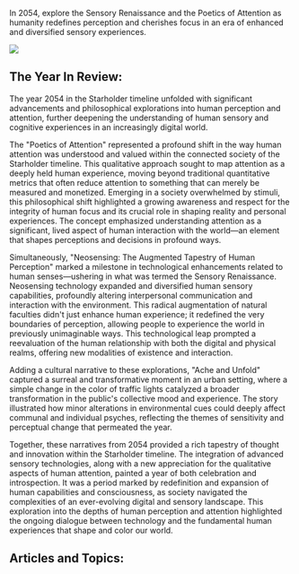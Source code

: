 In 2054, explore the Sensory Renaissance and the Poetics of Attention as humanity redefines perception and cherishes focus in an era of enhanced and diversified sensory experiences.

![](logohand.png)

## The Year In Review:

The year 2054 in the Starholder timeline unfolded with significant advancements and philosophical explorations into human perception and attention, further deepening the understanding of human sensory and cognitive experiences in an increasingly digital world.

The "Poetics of Attention" represented a profound shift in the way human attention was understood and valued within the connected society of the Starholder timeline. This qualitative approach sought to map attention as a deeply held human experience, moving beyond traditional quantitative metrics that often reduce attention to something that can merely be measured and monetized. Emerging in a society overwhelmed by stimuli, this philosophical shift highlighted a growing awareness and respect for the integrity of human focus and its crucial role in shaping reality and personal experiences. The concept emphasized understanding attention as a significant, lived aspect of human interaction with the world—an element that shapes perceptions and decisions in profound ways.

Simultaneously, "Neosensing: The Augmented Tapestry of Human Perception" marked a milestone in technological enhancements related to human senses—ushering in what was termed the Sensory Renaissance. Neosensing technology expanded and diversified human sensory capabilities, profoundly altering interpersonal communication and interaction with the environment. This radical augmentation of natural faculties didn't just enhance human experience; it redefined the very boundaries of perception, allowing people to experience the world in previously unimaginable ways. This technological leap prompted a reevaluation of the human relationship with both the digital and physical realms, offering new modalities of existence and interaction.

Adding a cultural narrative to these explorations, "Ache and Unfold" captured a surreal and transformative moment in an urban setting, where a simple change in the color of traffic lights catalyzed a broader transformation in the public's collective mood and experience. The story illustrated how minor alterations in environmental cues could deeply affect communal and individual psyches, reflecting the themes of sensitivity and perceptual change that permeated the year.

Together, these narratives from 2054 provided a rich tapestry of thought and innovation within the Starholder timeline. The integration of advanced sensory technologies, along with a new appreciation for the qualitative aspects of human attention, painted a year of both celebration and introspection. It was a period marked by redefinition and expansion of human capabilities and consciousness, as society navigated the complexities of an ever-evolving digital and sensory landscape. This exploration into the depths of human perception and attention highlighted the ongoing dialogue between technology and the fundamental human experiences that shape and color our world.

## Articles and Topics:
